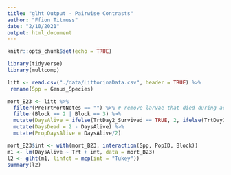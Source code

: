 ```yaml
---
title: "glht Output - Pairwise Contrasts"
author: "Ffion Titmuss"
date: "2/10/2021"
output: html_document
---
```


```r
knitr::opts_chunk$set(echo = TRUE)

library(tidyverse)
library(multcomp)

litt <- read.csv("./data/LittorinaData.csv", header = TRUE) %>%
 rename(Spp = Genus_Species)

mort_B23 <- litt %>%
  filter(PreTrtMortNotes == "") %>% # remove larvae that died during acclimation or were misidentified
  filter(Block == 2 | Block == 3) %>%
  mutate(DaysAlive = ifelse(TrtDay2_Survived == TRUE, 2, ifelse(TrtDay1_Survived == TRUE, 1, 0))) %>%
  mutate(DaysDead = 2 - DaysAlive) %>%
  mutate(PropDaysAlive = DaysAlive/2)
```

```r
mort_B23$int <- with(mort_B23, interaction(Spp, PopID, Block))
m1 <- lm(DaysAlive ~ Trt + int, data = mort_B23)
l2 <- glht(m1, linfct = mcp(int = "Tukey"))
summary(l2)
```